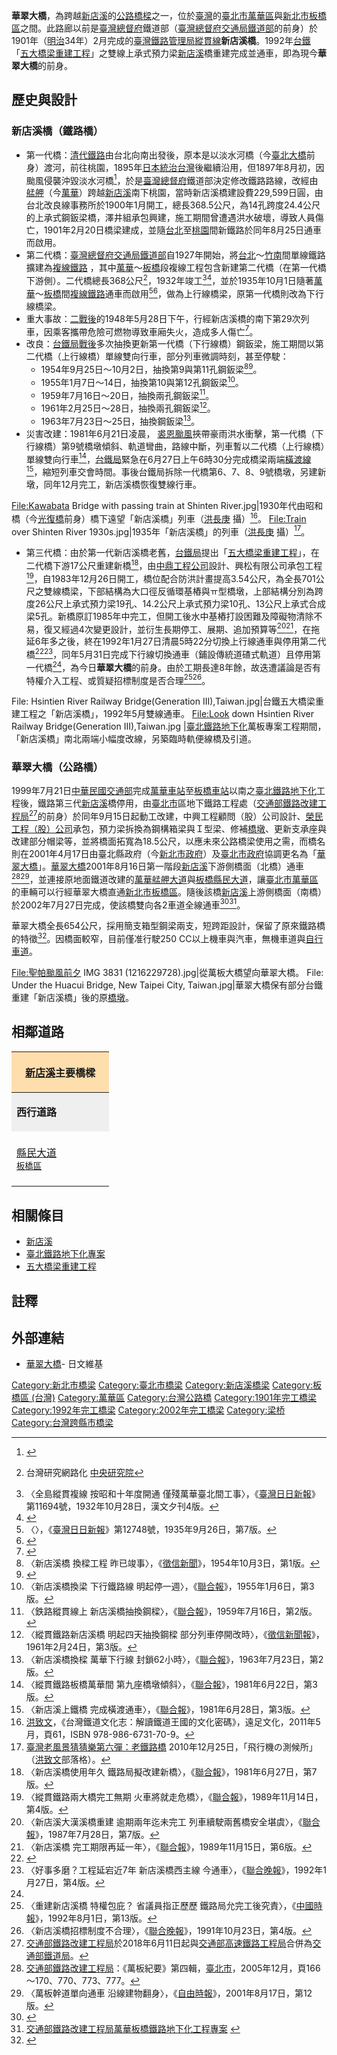 {{Infobox_Bridge
|bridge_name=華翠大橋<br><small>Huacui Bridge
|image= Huacui Bridge, New Taipei City, Taiwan.jpg
|caption= 由鐵路[[新店溪|新店溪]]橋改建而成的[[華翠大橋|華翠大橋]]
|official_name= 華翠大橋
|other_name= 新店溪橋（鐵路時代）、華翠橋
|carries= [[艋舺大道|艋舺大道]] - [[縣民大道_(新北市)|縣民大道]]
|crosses= [[新店溪|新店溪]]
|locale= {{ROC-TW}}<br/>[[臺北市|臺北市]][[萬華區|萬華區]]、[[新北市|新北市]][[板橋區_(台灣)|板橋區]]
|maint= [[新北市政府交通局|新北市政府交通局]]
|id=
|design= 鋼構箱梁、Ｉ型梁、ㅠ型橋墩
|mainspan= {{convert|26|m|ft|0}}
|length= {{convert|654|m|0|ft}}{{r|鐵翠}}
|width= {{convert|18.5|m|0|ft}}
|height= 
|clearance= 
|below= 
|aadtraffic=
| builder =鐵路第一代橋：澤井組<br /> 鐵路第二代橋：？<br /> 鐵路第三代橋：興松有限公司<br /> 公路橋（改建）：[[榮民工程公司|榮民工程公司]]
|open= 鐵路第一代橋：{{flagicon|Empire of Japan}}1901年8月25日<br />鐵路第二代橋：{{flagicon|Empire of Japan}}1935年10月1日<br />鐵路第三代橋：{{flagicon|Taiwan}}1992年1月27日<br />公路橋第一階段：{{flagicon|Taiwan}}2001年8月16日<br />公路橋全線：{{flagicon|Taiwan}}2002年7月27日
|closed= 
|toll= 
|preceded = [[光復橋|光復橋]]
|followed = [[萬板橋|萬板橋]]
|coordinates= {{Coord|25|01|38.3|N|121|29|12.8|E|display=it}}
}}

'''華翠大橋'''，為跨越[[新店溪|新店溪]]的[[公路|公路]][[橋樑|橋樑]]之一，位於[[臺灣|臺灣]]的[[臺北市|臺北市]][[萬華區|萬華區]]與[[新北市|新北市]][[板橋區_(台灣)|板橋區]]之間。此路廊以前是[[臺灣總督府|臺灣總督府]]鐵道部（[[臺灣總督府交通局鐵道部|臺灣總督府交通局鐵道部]]的前身）於1901年（[[明治|明治]]34年）2月完成的[[臺灣鐵路管理局|臺灣鐵路管理局]][[縱貫線_(北段)|縱貫線]]'''新店溪橋'''。1992年[[台鐵|台鐵]]「[[五大橋梁重建工程|五大橋梁重建工程]]」之雙線上承式預力梁[[新店溪|新店溪]]橋重建完成並通車{{r|交年80}}，即為現今'''華翠大橋'''的前身。

== 歷史與設計 ==
=== 新店溪橋（鐵路橋） ===
*第一代橋：[[臺灣鐵路_(清朝)|清代鐵路]]由台北向南出發後，原本是以淡水河橋（今[[臺北大橋|臺北大橋]]前身）渡河，前往桃園，1895年[[日本|日本]][[台灣日治時期|統治台灣]]後繼續沿用，但1897年8月初，因颱風侵襲沖毀淡水河橋{{r|三重市志下}}<ref>{{cite news |title=〈風水害詳報 淡水橋流失〉|work=《臺灣日日新報》 |date=1897年8月10日 |page=第2版}}</ref>，於是[[臺灣總督府|臺灣總督府]]鐵道部決定修改鐵路路線，改經由[[艋舺|艋舺]]（今[[萬華區|萬華]]）跨越[[新店溪|新店溪]]南下桃園{{r|三重市志下}}，當時新店溪橋建設費229,599日圓，由台北改良線事務所於1900年1月開工，總長368.5公尺，為14孔跨度24.4公尺的上承式鋼鈑梁橋，澤井組承包興建，施工期間曾遭遇洪水破壞，導致人員傷亡，1901年2月20日橋梁建成，並隨[[臺北車站|台北]]至[[桃園車站_(臺鐵)|桃園]]間新鐵路於同年8月25日通車而啟用{{r|鐵中}}。
*第二代橋：[[臺灣總督府交通局鐵道部|臺灣總督府交通局鐵道部]]自1927年開始，將[[臺北車站|台北]]～[[竹南車站|竹南]]間單線鐵路擴建為[[複線鐵路|複線鐵路]] {{r|蔡龍保}}，其中[[萬華車站|萬華]]～[[板橋車站_(臺灣)|板橋]]段複線工程包含新建第二代橋（在第一代橋下游側）。二代橋總長368公尺<ref>{{cite web |url=http://twstudy.iis.sinica.edu.tw/twstatistic50/Railroad.htm |title=《臺灣五十年來統計鐵路局概況》 表425〈省營鐵路主要橋樑〉，民國三十五年五月 |format=xls |author=臺灣省行政長官公署統計室 |publisher=臺灣省行政長官公署 |year=1946 |accessdate= |archive-date=2017-04-01 |archive-url=https://web.archive.org/web/20170401053523/http://twstudy.iis.sinica.edu.tw/twstatistic50/Railroad.htm |dead-url=no }}台灣研究網路化 [[中央研究院|中央研究院]]</ref>，1932年竣工<ref>〈全島縱貫複線 按昭和十年度開通 僅殘萬華臺北間工事〉，《[[臺灣日日新報|臺灣日日新報]]》第11694號，1932年10月28日，漢文夕刊4版。</ref><ref>{{Cite book |url=https://dl.ndl.go.jp/info:ndljp/pid/1076775/37 |title=臺灣總督府交通局鐵道年報. 第34(昭和7年度) |chapter=第五款 工事 第四章 建設工事 第一節 縱貫鐵道複線其ノ他工事 |page=頁58 |year=1933年 |work=臺灣總督府交通局鐵道部 |publisher=國立國會圖書館 數位典藏 |access-date=2022-01-22 |archive-date=2022-01-10 |archive-url=https://web.archive.org/web/20220110184300/https://dl.ndl.go.jp/info:ndljp/pid/1076775/37 |dead-url=no }}</ref>，並於1935年10月1日隨著[[萬華車站|萬華]]～[[板橋車站_(臺灣)|板橋]]間[[複線鐵路|複線鐵路]]通車而啟用<ref>〈{{lang|ja|板橋萬華間の複線運轉 十月一日から}}〉，《[[臺灣日日新報|臺灣日日新報]]》第12748號，1935年9月26日，第7版。</ref><ref>{{Cite book |url=https://dl.ndl.go.jp/info:ndljp/pid/1114110/41 |title=臺灣總督府交通局鐵道年報. 第37(昭和10年度) |chapter=第五款 工事 第三章 鐵道建設改良工事 第一節 縱貫鐵道複線其他工事 |pages=頁66-67 |year=1936年 |work=臺灣總督府交通局鐵道部 |publisher=國立國會圖書館 數位典藏 |access-date=2022-01-22 |archive-date=2022-01-10 |archive-url=https://web.archive.org/web/20220110184258/https://dl.ndl.go.jp/info:ndljp/pid/1114110/41 |dead-url=no }}</ref>，做為上行線橋梁，原第一代橋則改為下行線橋梁。
*重大事故：[[臺灣戰後時期|二戰後]]的1948年5月28日下午，行經新店溪橋的南下第29次列車，因乘客攜帶危險可燃物導致車廂失火，造成多人傷亡{{r|溫}}{{r|蔡仁輝}}<ref>{{Cite news |url=https://das.nlpi.edu.tw/cgi-bin/gs32/gsweb.cgi?o=dmysearchdb&s=id=%22PR000000290609%22. |title=火車失火後聞或死于水火或死于頭身四散，慘不忍視！鐵路當局開始辦理善後 |page=頁4 |date=1948-05-30 |work=民聲日報 |publisher=國立公共資訊圖書館 數位典藏服務網 |accessdate=2022-01-22 |archive-date=2022-01-08 |archive-url=https://web.archive.org/web/20220108071058/https://das.nlpi.edu.tw/cgi-bin/gs32/gsweb.cgi?o=dmysearchdb&s=id=%22PR000000290609%22. |dead-url=no }}</ref>。{{main| 1948年臺鐵新店溪橋列車失火事故}}
*改良：[[臺灣鐵路管理局|台鐵局]][[臺灣戰後時期|戰後]]多次抽換更新第一代橋（下行線橋）鋼鈑梁，施工期間以第二代橋（上行線橋）單線雙向行車，部分列車微調時刻，甚至停駛：
**1954年9月25日～10月2日，抽換第9與第11孔鋼鈑梁<ref>〈新店溪橋 換樑工程 昨已竣事〉，《[[中國時報|徵信新聞]]》，1954年10月3日，第1版。</ref><ref>{{Cite news |url=https://das.nlpi.edu.tw/cgi-bin/gs32/gsweb.cgi?o=dmysearchdb&s=id=%22PR000000544830%22. |title=新店溪橋換梁工竣 |date=1954-10-03 |work=民聲日報 |publisher=國立公共資訊圖書館 數位典藏服務網 |accessdate=2022-01-22 |archive-date=2022-01-22 |archive-url=https://web.archive.org/web/20220122085208/https://das.nlpi.edu.tw/cgi-bin/gs32/gsweb.cgi?o=dmysearchdb&s=id=%22PR000000544830%22. |dead-url=no }}</ref>。
**1955年1月7日～14日，抽換第10與第12孔鋼鈑梁<ref>〈新店溪橋換梁 下行鐵路線 明起停一週〉，《[[聯合報|聯合報]]》，1955年1月6日，第3版。</ref>。
**1959年7月16日～20日，抽換兩孔鋼鈑梁<ref>〈鉄路縱貫線上 新店溪橋抽換鋼樑〉，《[[聯合報|聯合報]]》，1959年7月16日，第2版。</ref>。
**1961年2月25日～28日，抽換兩孔鋼鈑梁<ref>〈縱貫鐵路新店溪橋 明起四天抽換鋼樑 部分列車停開改時〉，《[[中國時報|徵信新聞報]]》，1961年2月24日，第3版。</ref>。
**1963年7月23日～25日，抽換鋼鈑梁<ref>〈新店溪橋換樑 萬華下行線 封鎖62小時〉，《[[聯合報|聯合報]]》，1963年7月23日，第2版。</ref>。
*災害改建：1981年6月21日凌晨， [[1981年太平洋颱風季#颱風琴茵_(June)|裘恩颱風]]挾帶豪雨洪水衝擊，第一代橋（下行線橋）第9號橋墩傾斜、軌道彎曲，路線中斷，列車暫以二代橋（上行線橋）單線雙向行車<ref>〈縱貫鐵路板橋萬華間 第九座橋墩傾斜〉，《[[聯合報|聯合報]]》，1981年6月22日，第3版。</ref>，[[臺灣鐵路管理局|台鐵局]]緊急在6月27日上午6時30分完成橋梁兩端[[橫渡線|橫渡線]]<ref>〈新店溪上鐵橋 完成橫渡通車〉，《[[聯合報|聯合報]]》，1981年6月28日，第3版。</ref>，縮短列車交會時間。事後台鐵局拆除一代橋第6、7、8、9號橋墩，另建新墩，同年12月完工，新店溪橋恢復雙線行車{{r|重修省通志}}。
<gallery widths="250" perrow="2" style="font-size:90%;">
File:Kawabata Bridge with passing train at Shinten River.jpg|1930年代由昭和橋（今[[光復橋|光復橋]]前身）橋下遠望「新店溪橋」列車（[[洪長庚|洪長庚]] 攝）<ref>[[洪致文|洪致文]]，《台灣鐵道文化志：解讀鐵道王國的文化密碼》，遠足文化，2011年5月，頁61，ISBN 978-986-6731-70-9。</ref>。
File:Train over Shinten River 1930s.jpg|1935年「新店溪橋」的列車（[[洪長庚|洪長庚]] 攝）<ref>[http://cwhung.blogspot.com/2010/12/blog-post_25.html 臺灣老風景猜猜樂第六彈：老鐵路橋] {{Wayback|url=http://cwhung.blogspot.com/2010/12/blog-post_25.html |date=20201129014821 }}2010年12月25日，「飛行機の測候所」（[[洪致文|洪致文]]部落格）。</ref>。
</gallery>
*第三代橋：由於第一代新店溪橋老舊，[[臺灣鐵路管理局|台鐵局]]提出「[[五大橋梁重建工程|五大橋梁重建工程]]」，在二代橋下游17公尺重建新橋<ref>〈新店溪橋使用年久 鐵路局擬改建新橋〉，《[[聯合報|聯合報]]》，1981年6月27日，第7版。</ref>{{r|百週年}}，由[[中鼎集團|中鼎工程公司]]設計、興松有限公司承包工程<ref>〈縱貫鐵路兩大橋完工無期 火車將就走危橋〉，《[[聯合報|聯合報]]》，1989年11月14日，第4版。</ref>，自1983年12月26日開工，橋位配合防洪計畫提高3.54公尺，為全長701公尺之雙線橋梁{{r|嚴}}，下部結構為大口徑反循環基樁與ㅠ型橋墩，上部結構分別為跨度26公尺上承式預力梁19孔、14.2公尺上承式預力梁10孔、13公尺上承式合成梁5孔{{r|百週年}}。新橋原訂1985年中完工，但開工後水中基樁打設困難及障礙物清除不易{{r|交年78}}，復又經過4次變更設計，並衍生長期停工、展期、追加預算等{{r|嚴}}<ref>〈新店溪大漢溪橋重建 逾期兩年迄未完工 列車續駛兩舊橋安全堪虞〉，《[[聯合報|聯合報]]》，1987年7月28日，第7版。</ref><ref>〈新店溪橋 完工期限再延一年〉，《[[聯合報|聯合報]]》，1989年11月15日，第6版。</ref>，在拖延6年多之後，終在1992年1月27日清晨5時22分切換上行線通車與停用第二代橋<ref name="81年報">{{Cite report |url=https://twinfo.ncl.edu.tw/tiqry/hypage.cgi?HYPAGE=search/merge_pdf.hpg&dtd_id=11&type=s&sysid=T1935274&jid=99240198 |title=臺灣鐵路統計年報 |edition=中華民國81年 |chapter=大事紀要 |page=頁371 |year=1993年6月 |author=交通部臺灣鐵路管理局 |publisher=國家圖書館 政府統計資訊網 |date= |access-date=2022-03-27 |archive-date=2021-11-22 |archive-url=https://web.archive.org/web/20211122140516/https://twinfo.ncl.edu.tw/tiqry/hypage.cgi?HYPAGE=search%2Fmerge_pdf.hpg&dtd_id=11&type=s&sysid=T1935274&jid=99240198 |dead-url=no }}</ref>{{r|交年80}}<ref>〈好事多磨？工程延宕近7年 新店溪橋西主線 今通車〉，《[[聯合報|聯合晚報]]》，1992年1月27日，第4版。</ref>，同年5月31日完成下行線切換通車（鋪設傳統道碴式軌道）且停用第一代橋<ref name="81年報" />{{r|嚴}}，為今日'''華翠大橋'''的前身。由於工期長達8年餘，故迭遭議論是否有特權介入工程、或質疑招標制度是否合理<ref>〈重建新店溪橋 特權包庇？ 省議員指正歷歷 鐵路局允完工後究責〉，《[[中國時報|中國時報]]》，1992年8月1日，第13版。</ref><ref>〈新店溪橋招標制度不合理〉，《[[聯合報|聯合晚報]]》，1991年10月23日，第4版。</ref>。
<gallery widths="250" perrow="2" style="font-size:90%;">
File: Hsintien River Railway Bridge(Generation III),Taiwan.jpg|台鐵五大橋梁重建工程之「新店溪橋」，1992年5月雙線通車。
File:Look down Hsintien River Railway Bridge(Generation III),Taiwan.jpg |[[臺北鐵路地下化專案|臺北鐵路地下化]]萬板專案工程期間，「新店溪橋」南北兩端小幅度改線，另築臨時軌便線橋及引道。
</gallery>
=== 華翠大橋（公路橋） ===
1999年7月21日[[中華民國交通部|中華民國交通部]]完成[[萬華車站|萬華車站]]至[[板橋車站_(臺灣)|板橋車站]]以南之[[臺北鐵路地下化專案|臺北鐵路地下化]]工程後，鐵路第三代[[新店溪|新店溪]]橋停用，由[[臺北市|臺北市]]區地下鐵路工程處（[[交通部鐵路改建工程局|交通部鐵路改建工程局]]<ref>[[交通部鐵路改建工程局|交通部鐵路改建工程局]]於2018年6月11日起與[[交通部高速鐵路工程局|交通部高速鐵路工程局]]合併為[[交通部鐵道局|交通部鐵道局]]。</ref>的前身）於同年9月15日起動工改建，中興工程顧問（股）公司設計、[[榮民工程公司|榮民工程（股）公司]]承包，預力梁拆換為鋼構箱梁與Ｉ型梁、修補[[橋墩|橋墩]]、更新支承座與改建部分帽梁等，並將橋面拓寬為18.5公尺，以應未來公路橋梁使用之需，而橋名則在2001年4月17日由臺北縣政府（今[[新北市政府|新北市政府]]）及[[臺北市政府|臺北市政府]]協調更名為「[[華翠大橋|華翠大橋]]」。[[華翠大橋|華翠大橋]]2001年8月16日第一階段[[新店溪|新店溪]]下游側橋面（北橋）通車<ref>[[交通部鐵路改建工程局|交通部鐵路改建工程局]]：《萬板紀要》第四輯，[[臺北市|臺北市]]，2005年12月，頁166～170、770、773、777。</ref><ref>〈萬板幹道單向通車 沿線建物翻身〉，《[[自由時報|自由時報]]》，2001年8月17日，第12版。</ref>，並連接原地面鐵道改建的[[萬華區|萬華]][[艋舺大道|艋舺大道]]與[[板橋區_(台灣)|板橋]][[縣民大道_(新北市)|縣民大道]]，讓[[臺北市|臺北市]][[萬華區|萬華區]]的車輛可以行經華翠大橋直通[[新北市|新北市]][[板橋區_(台灣)|板橋區]]。隨後該橋[[新店溪|新店溪]]上游側橋面（南橋）於2002年7月27日完成，使該橋雙向各2車道全線通車<ref>{{cite web|language=zh-tw|url=http://www.econst.com.tw/ceci_asp/p09/P09_user_view_desc.asp?NO=167|title=台北縣縣民大道、華翠大橋通車|author=台北縣政府|publisher=|date=2002-08-22|accessdate=2013-10-02|deadurl=yes|archiveurl=https://web.archive.org/web/20131004214248/http://www.econst.com.tw/ceci_asp/p09/P09_user_view_desc.asp?NO=167|archivedate=2013-10-04}}</ref><ref>[[交通部鐵路改建工程局|交通部鐵路改建工程局]][http://www.rrb.gov.tw/04100.aspx?id=3&lan=ch 萬華板橋鐵路地下化工程專案] {{Wayback|url=http://www.rrb.gov.tw/04100.aspx?id=3&lan=ch |date=20150219200150 }}</ref>。

華翠大橋全長654公尺{{r|鐵翠}}，採用簡支箱型鋼梁兩支，短跨距設計，保留了原來鐵路橋的特徵<ref>{{cite web|language=zh-tw|url=http://www.tpce.org.tw/tpce/h5/%E6%8A%80%E5%B8%AB%E6%9C%9F%E5%88%8A(%E7%AC%AC61%E6%9C%9F%E8%B5%B7)/%E7%AC%AC61%E6%9C%9F/61-15.pdf|title=河濱漫步看橋樑|author=廖耀宇|publisher=技師期刊第61期|date=2012年10月|accessdate=2014-05-16|archive-date=2014-05-21|archive-url=https://web.archive.org/web/20140521143356/http://www.tpce.org.tw/tpce/h5/%E6%8A%80%E5%B8%AB%E6%9C%9F%E5%88%8A(%E7%AC%AC61%E6%9C%9F%E8%B5%B7)/%E7%AC%AC61%E6%9C%9F/61-15.pdf|dead-url=yes}}</ref>。因橋面較窄，目前僅准行駛250 CC以上機車與汽車，無機車道與[[自行車道|自行車道]]。
<gallery widths="250" perrow="2" style="font-size:90%;">
File:聖帕颱風前夕 IMG 3831 (1216229728).jpg|從萬板大橋望向華翠大橋。
File: Under the Huacui Bridge, New Taipei City, Taiwan.jpg|華翠大橋保有部分台鐵重建「新店溪橋」後的原[[橋墩|橋墩]]。
</gallery>

== 相鄰道路 ==
{|  class="toccolours" border="1" cellpadding="4" style="margin: 0 auto; border-collapse: collapse; text-align: center; white-space:nowrap;"
|-  
! colspan="3" style="background: #ffdead;" | '''[[新店溪|新店溪]]主要橋樑'''
|-
| style="background: #efefef;" | '''西行道路'''
| colspan="1" style= "background: #efefef;"    |'''[[新店溪|新店溪]]'''
| style="background: #efefef;" | '''東行道路'''
|-
| style="width:140px; height:88px;" | [[縣民大道_(新北市)|縣民大道]]<br /><small>[[板橋區_(台灣)|板橋區]]</small>
| style="width:200px; height:75px;" | '''華翠大橋'''<br /><small>''往''</small><br /><small>''←[[新北市|新北市]]　　　　[[台北市|台北市]]→''</small>
| style="width:140px; height:75px;" | [[艋舺大道|艋舺大道]]<br /><small>[[萬華區|萬華區]]</small>
{| border="0"
|}
|}

==相關條目==
*[[新店溪|新店溪]]
*[[臺北鐵路地下化專案|臺北鐵路地下化專案]]
*[[五大橋梁重建工程|五大橋梁重建工程]]

==註釋==
{{reflist|2|refs=
<ref name="鐵翠">{{cite book|url=https://www.youtube.com/watch?v=6rwgqao851c|author=[[交通部鐵路改建工程局|交通部鐵路改建工程局]][[YouTube|YouTube]]頻道|title=《華翠大橋工程簡介》|location=|page=|date=2018年3月30日|access-date=2019年7月26日|archive-date=2020年2月12日|archive-url=https://web.archive.org/web/20200212190017/https://www.youtube.com/watch?v=6rwgqao851c&gl=US&hl=en|dead-url=no}}</ref>
<ref name="交年80">{{cite book|author=交通部|title=[[中華民國|中華民國]]80年《交通年鑑》|location=[[臺北市|臺北市]]|page=頁331|date=1992年}}</ref>
<ref name="三重市志下">{{cite book |author= |url=https://tm.ncl.edu.tw/article?u=006_002_0000688782 |title=《三重市志續編》下冊 |location= |5= |work=三重市公所 |page=頁338-345、453-461 |year=2005年 |publisher=國家圖書館 臺灣記憶 |isbn=986000904X |access-date=2022-01-22 |archive-date=2022-01-22 |archive-url=https://web.archive.org/web/20220122093429/https://tm.ncl.edu.tw/article?u=006_002_0000688782 |dead-url=no }}</ref>
<ref name="鐵中">{{cite book |url=http://dl.ndl.go.jp/info:ndljp/pid/805264 |author= |title=《臺灣鐵道史》中卷（未定稿） |publisher=[[臺灣總督府交通局鐵道部|臺灣總督府鐵道部]] |language=ja |location=[[臺北市|臺北]] |page=頁141 |date=1911年3月25日，日本[[國立國會圖書館|國立國會圖書館]]數位典藏 |access-date=2020年5月15日 |archive-date=2020年8月6日 |archive-url=https://web.archive.org/web/20200806080821/https://dl.ndl.go.jp/info:ndljp/pid/805264 |dead-url=no }}</ref>
<ref name="蔡龍保">{{cite book |author=蔡龍保|title=《推動時代的巨輪：日治中期的臺灣國有鐵路（1910－1936）》|location=[[臺北市|臺北市]]||isbn=978-986-6764-00-4 |edition=二版一刷  |publisher=臺灣書房 |date=2007年7月}}</ref>
<ref name="溫">{{cite book|author=溫文佑 |title=〈戰後台灣鐵路史之研究——以莫衡擔任鐵路局長時期為例（1949－1961）〉 |publisher=[[國立政治大學|國立政治大學]]台灣史研究所碩士論文 |pages=頁121-125 |date=2010年10月}}</ref>
<ref name="蔡仁輝">{{cite book|author=蔡仁輝 |title=《閒話臺鐵五十年》|publisher=蔡吳春月 |date=1996年11月2日 |pages=頁11-13}}</ref>
<ref name="重修省通志">{{cite book|author=[[臺灣省文獻委員會|臺灣省文獻委員會]]|title=《重修[[臺灣省|臺灣省]]通志》卷四經濟志交通篇（第一冊）|location=[[南投縣|南投縣]]|page=頁313|date=1993年1月15日}}</ref>
<ref name="百週年">{{Cite book|url=https://tm.ncl.edu.tw/article?u=022_109_000062 |title=《臺灣鐵路百週年紀念》 |pages=頁304～306 |year=1987 |editor=壽俊仁 |location=[[臺北市|臺北市]] |work=臺灣鐵路管理局 |publisher=國家圖書館 臺灣記憶}}</ref>
<ref name="嚴">{{Cite journal |author=嚴啟昌 |url=https://www.thb.gov.tw/FileResource.axd?path=html/doc/%E5%87%BA%E7%89%88%E5%93%81-%E5%8F%B0%E7%81%A3%E5%85%AC%E8%B7%AF%E5%B7%A5%E7%A8%8B/%E7%AC%AC37%E5%8D%B7%E7%AC%AC1%E6%9C%9F.pdf |title=《鐵路新店溪橋重建工程》 |journal=《臺灣公路工程》月刊 |issue=第37卷 第1期 |publisher=[[交通部公路總局|交通部公路總局]] |location=[[臺北市|臺北市]] |pages=頁1-4 |year=2011年1月 |access-date=2022-03-27 |archive-date=2022-03-08 |archive-url=https://web.archive.org/web/20220308122019/https://www.thb.gov.tw/FileResource.axd?path=html%2Fdoc%2F%E5%87%BA%E7%89%88%E5%93%81-%E5%8F%B0%E7%81%A3%E5%85%AC%E8%B7%AF%E5%B7%A5%E7%A8%8B%2F%E7%AC%AC37%E5%8D%B7%E7%AC%AC1%E6%9C%9F.pdf |dead-url=no }}</ref>
<ref name="交年78">{{cite book|author=交通部|title=[[中華民國|中華民國]]78年《交通年鑑》|location=[[臺北市|臺北市]]|page=頁383|date=1990年10月10日}}</ref>
}}

==外部連結==
*[https://ja.wikipedia.org/wiki/%E8%8F%AF%E7%BF%A0%E5%A4%A7%E6%A9%8B 華翠大橋]- 日文維基

{{臺北公路網}}
{{淡水河流域橋樑}}
{{臺灣鐵道史}}
[[Category:新北市橋梁|Category:新北市橋梁]]
[[Category:臺北市橋梁|Category:臺北市橋梁]]
[[Category:新店溪橋梁|Category:新店溪橋梁]]
[[Category:板橋區_(台灣)|Category:板橋區 (台灣)]]
[[Category:萬華區|Category:萬華區]]
[[Category:台灣公路橋|Category:台灣公路橋]]
[[Category:1901年完工橋梁|Category:1901年完工橋梁]]
[[Category:1992年完工橋梁|Category:1992年完工橋梁]]
[[Category:2002年完工橋梁|Category:2002年完工橋梁]]
[[Category:梁桥|Category:梁桥]]
[[Category:台灣跨縣市橋梁|Category:台灣跨縣市橋梁]]